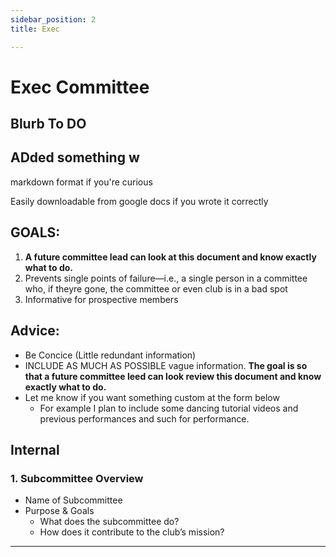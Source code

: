 ```yaml
---
sidebar_position: 2
title: Exec

---
```


# Exec Committee 

## Blurb To DO 

## ADded something w

markdown format if you're curious 

Easily downloadable from google docs if you wrote it correctly

## GOALS:

1. **A future committee lead can look at this document and know exactly what to do.**   
2. Prevents single points of failure—i.e., a single person in a committee who, if theyre gone, the committee or even club is in a bad spot  
3. Informative for prospective members 

## Advice:

* Be Concice (Little redundant information)  
* INCLUDE AS MUCH AS POSSIBLE vague information. **The goal is so that a future committee leed can look review this document and know exactly what to do.**   
* Let me know if you want something custom at the form below   
  * For example I plan to include some dancing tutorial videos and previous performances and such for performance.

## Internal

### **1\. Subcommittee Overview**

* Name of Subcommittee  
* Purpose & Goals  
  * What does the subcommittee do?  
  * How does it contribute to the club’s mission?

---
